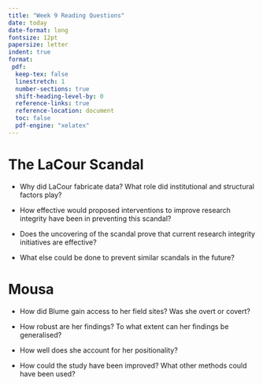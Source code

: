 ```yaml
---
title: "Week 9 Reading Questions"
date: today
date-format: long
fontsize: 12pt
papersize: letter
indent: true
format:
 pdf:
  keep-tex: false
  linestretch: 1
  number-sections: true
  shift-heading-level-by: 0
  reference-links: true
  reference-location: document
  toc: false
  pdf-engine: "xelatex"
---
```


# The LaCour Scandal

 - Why did LaCour fabricate data? What role did institutional and structural factors play?

 - How effective would proposed interventions to improve research integrity have been in preventing this scandal?

 - Does the uncovering of the scandal prove that current research integrity initiatives are effective?

 - What else could be done to prevent similar scandals in the future?

# Mousa

 - How did Blume gain access to her field sites? Was she overt or covert?

 - How robust are her findings? To what extent can her findings be generalised?

 - How well does she account for her positionality?

 - How could the study have been improved? What other methods could have been used? 